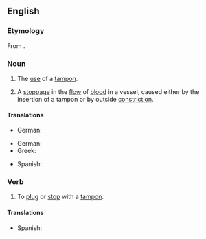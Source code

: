 ==English==

===Etymology===
From {{suffix|en|tampon|ade}}.

===Noun===
{{wikipedia}}
{{en-noun}}

# {{lb|en|medical}} The [[use]] of a [[tampon]].
# {{lb|en|medical}} A [[stoppage]] in the [[flow]] of [[blood]] in a vessel, caused either by the insertion of a tampon or by outside [[constriction]].

====Translations====
{{trans-top|The use of a tampon.}}
{{trans-mid}}
* German: {{t+|de|Tamponade |f}}
{{trans-bottom}}

{{trans-top|A stoppage in the flow of blood in a vessel, caused either by the insertion of a tampon or by outside constriction.}}
* German: {{t+|de|Tamponade|f}}
* Greek: {{t+|el|επιπωματισμός|m}}
{{trans-mid}}
* Spanish: {{t|es|taponamiento|m}}
{{trans-bottom}}

===Verb===
{{en-verb}}

# {{lb|en|medical}} To [[plug]] or [[stop]] with a [[tampon]].

====Translations====
{{trans-top|To plug or stop with a tampon.}}
{{trans-mid}}
* Spanish: {{t+|es|taponar}}
{{trans-bottom}}